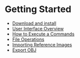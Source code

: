 # Getting Started

  - [Download and install](./start/download-and-install)
  - [User Interface Overview](./start/user-interface-overview)
  - [How to Execute a Commands](./start/how-to-execute-a-commands)
  - [File Operations](./start/file-operations)
  - [Importing Reference Images](./start/importing-reference-images)
  - [Export OBJ](./start/export-obj)
